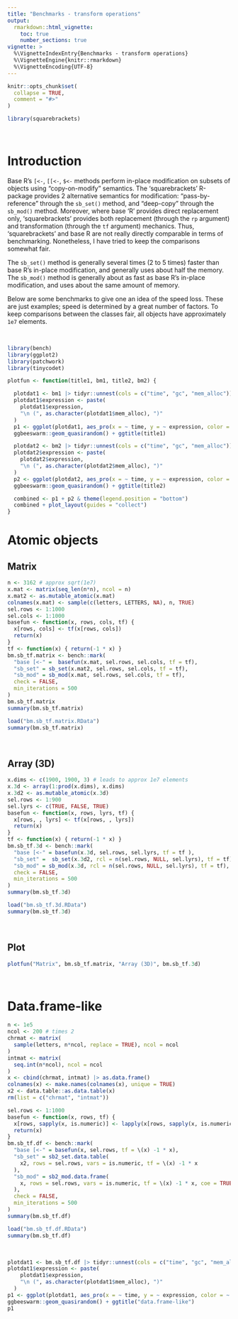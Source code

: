```yaml
---
title: "Benchmarks - transform operations"
output:
  rmarkdown::html_vignette:
    toc: true
    number_sections: true
vignette: >
  %\VignetteIndexEntry{Benchmarks - transform operations}
  %\VignetteEngine{knitr::rmarkdown}
  %\VignetteEncoding{UTF-8}
---
```


```r
knitr::opts_chunk$set(
  collapse = TRUE,
  comment = "#>"
)
```

```r
library(squarebrackets)
```


&nbsp;

# Introduction


Base R's `[<-`, `[[<-`, `$<-` methods perform in-place modification on subsets of objects using "copy-on-modify" semantics. The 'squarebrackets' R-package provides 2 alternative semantics for modification: "pass-by-reference" through the `sb_set()` method, and "deep-copy" through the `sb_mod()` method. Moreover, where base 'R' provides direct replacement only, 'squarebrackets' provides both replacement (through the `rp` argument) and transformation (through the `tf` argument) mechanics. Thus, 'squarebrackets' and base R are not really directly comparable in terms of benchmarking. Nonetheless, I have tried to keep the comparisons somewhat fair.

The `sb_set()` method is generally several times (2 to 5 times) faster than base R's in-place modification, and generally uses about half the memory. The `sb_mod()` method is generally about as fast as base R's in-place modification, and uses about the same amount of memory.


Below are some benchmarks to give one an idea of the speed loss. These are just examples; speed is determined by a great number of factors. To keep comparisons between the classes fair, all objects have approximately `1e7` elements.


&nbsp;

```r
library(bench)
library(ggplot2)
library(patchwork)
library(tinycodet)
```

```r

plotfun <- function(title1, bm1, title2, bm2) {

  plotdat1 <- bm1 |> tidyr::unnest(cols = c("time", "gc", "mem_alloc"))
  plotdat1$expression <- paste(
    plotdat1$expression,
    "\n (", as.character(plotdat1$mem_alloc), ")"
  )
  p1 <- ggplot(plotdat1, aes_pro(x = ~ time, y = ~ expression, color = ~ gc)) +
  ggbeeswarm::geom_quasirandom() + ggtitle(title1)

  plotdat2 <- bm2 |> tidyr::unnest(cols = c("time", "gc", "mem_alloc"))
  plotdat2$expression <- paste(
    plotdat2$expression,
    "\n (", as.character(plotdat2$mem_alloc), ")"
  )
  p2 <- ggplot(plotdat2, aes_pro(x = ~ time, y = ~ expression, color = ~ gc)) +
  ggbeeswarm::geom_quasirandom() + ggtitle(title2)

  combined <- p1 + p2 & theme(legend.position = "bottom")
  combined + plot_layout(guides = "collect")
}

```

# Atomic objects

## Matrix

```r

n <- 3162 # approx sqrt(1e7)
x.mat <- matrix(seq_len(n*n), ncol = n)
x.mat2 <- as.mutable_atomic(x.mat)
colnames(x.mat) <- sample(c(letters, LETTERS, NA), n, TRUE)
sel.rows <- 1:1000
sel.cols <- 1:1000
basefun <- function(x, rows, cols, tf) {
  x[rows, cols] <- tf(x[rows, cols])
  return(x)
}
tf <- function(x) { return(-1 * x) }
bm.sb_tf.matrix <- bench::mark(
  "base [<-" =  basefun(x.mat, sel.rows, sel.cols, tf = tf),
  "sb_set" = sb_set(x.mat2, sel.rows, sel.cols, tf = tf),
  "sb_mod" = sb_mod(x.mat, sel.rows, sel.cols, tf = tf),
  check = FALSE,
  min_iterations = 500
)
bm.sb_tf.matrix
summary(bm.sb_tf.matrix)

```


```r
load("bm.sb_tf.matrix.RData")
summary(bm.sb_tf.matrix)
```


&nbsp;

## Array (3D)

```r

x.dims <- c(1900, 1900, 3) # leads to approx 1e7 elements
x.3d <- array(1:prod(x.dims), x.dims)
x.3d2 <- as.mutable_atomic(x.3d)
sel.rows <- 1:900
sel.lyrs <- c(TRUE, FALSE, TRUE)
basefun <- function(x, rows, lyrs, tf) {
  x[rows, , lyrs] <- tf(x[rows, , lyrs])
  return(x)
}
tf <- function(x) { return(-1 * x) }
bm.sb_tf.3d <- bench::mark(
  "base [<-" = basefun(x.3d, sel.rows, sel.lyrs, tf = tf ),
  "sb_set" =  sb_set(x.3d2, rcl = n(sel.rows, NULL, sel.lyrs), tf = tf),
  "sb_mod" = sb_mod(x.3d, rcl = n(sel.rows, NULL, sel.lyrs), tf = tf),
  check = FALSE,
  min_iterations = 500
)
summary(bm.sb_tf.3d)

```

```r
load("bm.sb_tf.3d.RData")
summary(bm.sb_tf.3d)
```

&nbsp;

## Plot

```r
plotfun("Matrix", bm.sb_tf.matrix, "Array (3D)", bm.sb_tf.3d)
```


&nbsp;

# Data.frame-like


```r

n <- 1e5
ncol <- 200 # times 2
chrmat <- matrix(
  sample(letters, n*ncol, replace = TRUE), ncol = ncol
)
intmat <- matrix(
  seq.int(n*ncol), ncol = ncol
)
x <- cbind(chrmat, intmat) |> as.data.frame()
colnames(x) <- make.names(colnames(x), unique = TRUE)
x2 <- data.table::as.data.table(x)
rm(list = c("chrmat", "intmat"))

sel.rows <- 1:1000
basefun <- function(x, rows, tf) {
  x[rows, sapply(x, is.numeric)] <- lapply(x[rows, sapply(x, is.numeric)], tf)
  return(x)
}
bm.sb_tf.df <- bench::mark(
  "base [<-" = basefun(x, sel.rows, tf = \(x) -1 * x),
  "sb_set" = sb2_set.data.table(
    x2, rows = sel.rows, vars = is.numeric, tf = \(x) -1 * x
  ),
  "sb_mod" = sb2_mod.data.frame(
    x, rows = sel.rows, vars = is.numeric, tf = \(x) -1 * x, coe = TRUE
  ),
  check = FALSE,
  min_iterations = 500
)
summary(bm.sb_tf.df)
```

```r
load("bm.sb_tf.df.RData")
summary(bm.sb_tf.df)
```

&nbsp;


```r
plotdat1 <- bm.sb_tf.df |> tidyr::unnest(cols = c("time", "gc", "mem_alloc"))
plotdat1$expression <- paste(
    plotdat1$expression,
    "\n (", as.character(plotdat1$mem_alloc), ")"
  )
p1 <- ggplot(plotdat1, aes_pro(x = ~ time, y = ~ expression, color = ~ gc)) +
ggbeeswarm::geom_quasirandom() + ggtitle("data.frame-like")
p1
```

&nbsp;
